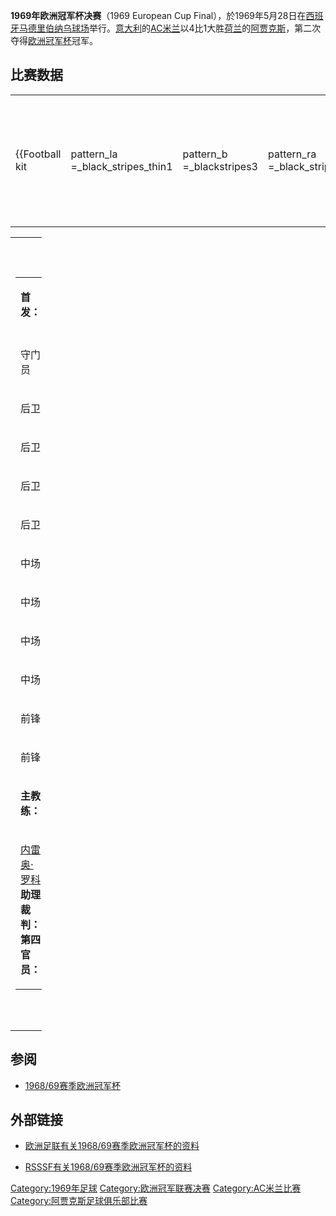 {{noteTA
|T=zh-hans:1969年欧洲冠军杯决赛;zh-hk:1969年歐洲冠軍球會盃決賽;zh-tw:1969年歐洲冠軍盃決賽;
|G1=uefa
|1=zh-hans:欧洲冠军杯;zh-hk:歐洲冠軍球會盃;zh-tw:歐洲冠軍盃;
|2=zh-hans:伯纳乌球场;zh-hk:班拿貝球場;zh-tw:伯納烏球場;
|3=zh-hans:吉奥瓦尼·特拉帕托尼; zh-hk:基奧雲尼·查柏東尼
|4=zh-hans:约翰·克鲁伊夫; zh-hk:祖漢告魯夫
|5=zh-hans:里努斯·米歇尔斯; zh-hk:連奴斯·米高斯
}}
'''1969年欧洲冠军杯决赛'''（1969 European Cup Final），於1969年5月28日在[[西班牙|西班牙]][[马德里|马德里]][[伯纳乌球场|伯纳乌球场]]举行。[[意大利|意大利]]的[[米兰足球俱乐部|AC米兰]]以4比1大胜[[荷兰|荷兰]]的[[阿贾克斯足球俱乐部|阿贾克斯]]，第二次夺得[[欧洲冠军杯|欧洲冠军杯]]冠军。

== 比赛数据 ==
{{footballbox |
date = 1969年5月28日 |
team1 = {{flagicon|ITA}} [[米兰足球俱乐部|AC米兰]] |
score = 4 – 1 |
report= [http://www.uefa.com/competitions/ucl/history/season=1968/intro.html （比赛报告）] |
team2 = [[阿贾克斯足球俱乐部|阿贾克斯]] {{flagicon|NED}}| 
goals1 = [[皮耶里诺·普拉蒂|普拉蒂]] {{goal|7}} {{goal|40}} {{goal|75}} <br /> [[安杰洛·索尔马尼|索尔马尼]] {{goal|67}}|
goals2 = [[韦利博尔·瓦索维奇|瓦索维奇]] {{goal|60|[[点球|点球]]}}|
stadium = [[马德里|马德里]][[伯纳乌球场|伯纳乌球场]]|
attendance =  50000|
referee = 何塞·奥尔蒂斯·德门迪比尔 {{flagicon|ESP|1939}} }}
{| width=92% |
|-
|{{Football kit
 | pattern_la =_black_stripes_thin1
 | pattern_b  =_blackstripes3 
 | pattern_ra =_black_stripes_thin1
 | leftarm    = FF0000
 | body       = FF0000
 | rightarm   = FF0000
 | shorts     = FFFFFF
 | socks      = 000000
 | title      = AC米兰
}}
|{{Football kit
 | pattern_la = 
 | pattern_b  =_whitesides
 | pattern_ra = 
 | leftarm    = FFFFFF
 | body       = FF0000
 | rightarm   = FFFFFF
 | shorts     = FFFFFF
 | socks      = FFFFFF
 | title      = 阿贾克斯

}}
|}
{| width="100%"
|valign="top" width="50%"|
{| style="font-size: 90%" cellspacing="0" cellpadding="0"
|colspan="4"|'''首发：'''
|-
!width=40| !!width=25|
|-
|守门员 ||'''1''' ||{{flagicon|ITA}} [[法比奥·库迪奇尼|法比奥·库迪奇尼]]
|-
|后卫 ||'''2''' ||{{flagicon|ITA}} [[安杰洛·安奎莱蒂|安杰洛·安奎莱蒂]]
|-
|后卫 ||'''3''' ||{{flagicon|GER}} [[卡尔-海因茨·施内林格|卡尔-海因茨·施内林格]] 
|-
|后卫 ||'''4''' ||{{flagicon|ITA}} [[罗贝托·罗萨托|罗贝托·罗萨托]]
|-
|后卫 ||'''5''' ||{{flagicon|ITA}} [[绍尔·马拉特拉西|绍尔·马拉特拉西]] 
|-
|中场 ||'''6''' ||{{flagicon|ITA}} [[吉奥瓦尼·特拉帕托尼|吉奥瓦尼·特拉帕托尼]]
|-
|中场 ||'''7''' ||{{flagicon|SWE}} [[库尔特·哈姆林|库尔特·哈姆林]] 
|-
|中场 ||'''8''' ||{{flagicon|ITA}} [[吉奥瓦尼·洛德蒂|吉奥瓦尼·洛德蒂]]
|-
|中场 ||'''9''' ||{{flagicon|ITA}} [[安杰洛·索尔马尼|安杰洛·索尔马尼]]
|-
|前锋 ||'''10'''||{{flagicon|ITA}} [[贾尼·里韦拉|贾尼·里韦拉]]（[[队长_(足球)|队长]]）
|-
|前锋 ||'''11'''||{{flagicon|ITA}} [[皮耶里诺·普拉蒂|皮耶里诺·普拉蒂]]
|-
|colspan=3|'''主教练：'''
|-
|colspan=4|{{flagicon|ITA}} [[内雷奥·罗科|内雷奥·罗科]]
<br />'''助理裁判：'''<br />
'''第四官员：'''<br />
|}

|valign="top" width="50%"|
{| style="font-size: 90%" cellspacing="0" cellpadding="0" align=center
|colspan="4"|'''首发：'''
|-
!width=40| !!width=25|
|-
|守门员 ||'''1''' ||{{flagicon|NED}} [[赫里特·巴尔斯|赫里特·巴尔斯]]（[[队长_(足球)|队长]]）
|-
|后卫 ||'''2''' ||{{flagicon|NED}} [[维姆·叙尔比尔|维姆·叙尔比尔]] || ||{{suboff|46}}
|-
|后卫 ||'''3''' ||{{flagicon|NED}} [[巴里·许尔斯霍夫|巴里·许尔斯霍夫]]
|-
|后卫 ||'''4''' ||{{flagicon|YUG}} [[韦利博尔·瓦索维奇|韦利博尔·瓦索维奇]] 
|-
|后卫 ||'''5''' ||{{flagicon|NED}} [[特奥·范德伊芬博德|特奥·范德伊芬博德]]
|-
|中场 ||'''6''' ||{{flagicon|NED}} [[亨德里克·赫罗特|亨德里克·赫罗特]] || ||{{suboff|46}}
|-
|中场 ||'''7''' ||{{flagicon|NED}} [[安通·普龙克|安通·普龙克]]
|-
|前锋 ||'''8''' ||{{flagicon|NED}} [[沙克·斯瓦尔特|沙克·斯瓦尔特]]
|-
|中场 ||'''9''' ||{{flagicon|SWE}} [[英埃·丹尼尔松|英埃·丹尼尔松]]
|-
|前锋 ||'''10'''||{{flagicon|NED}} [[约翰·克鲁伊夫|约翰·克鲁伊夫]]
|-
|前锋 ||'''11'''||{{flagicon|NED}} [[皮特·凯泽尔|皮特·凯泽尔]] 
|-
|colspan=3|'''替补：'''
|-
|中场 ||'''12''' ||{{flagicon|NED}} [[贝尔纳迪斯·米莱尔|贝尔纳迪斯·米莱尔]] || || {{subon|46}}
|-
|中场 ||'''13''' ||{{flagicon|NED}} [[克拉斯·尼宁加|克拉斯·尼宁加]] || || {{subon|46}}
|-
|colspan=3|'''主教练：'''
|-
|colspan=4|{{flagicon|NED}} [[里努斯·米歇尔斯|里努斯·米歇尔斯]]
|}
|}

== 参阅 ==
* [[1968/69赛季欧洲冠军杯|1968/69赛季欧洲冠军杯]]

== 外部链接 ==
* {{En icon}}[http://www.uefa.com/competitions/UCL/history/Season=1968/intro.html 欧洲足联有关1968/69赛季欧洲冠军杯的资料]{{Wayback|url=http://www.uefa.com/competitions/UCL/history/Season=1968/intro.html |date=20100204041936 }}
* {{En icon}}[http://www.rsssf.com/ec/ec196869.html#cc RSSSF有关1968/69赛季欧洲冠军杯的资料]{{Wayback|url=http://www.rsssf.com/ec/ec196869.html#cc |date=20150614041728 }}

{{歐洲冠軍聯賽球季}}

[[Category:1969年足球|Category:1969年足球]]
[[Category:欧洲冠军联赛决赛|Category:欧洲冠军联赛决赛]]
[[Category:AC米兰比赛|Category:AC米兰比赛]]
[[Category:阿贾克斯足球俱乐部比赛|Category:阿贾克斯足球俱乐部比赛]]